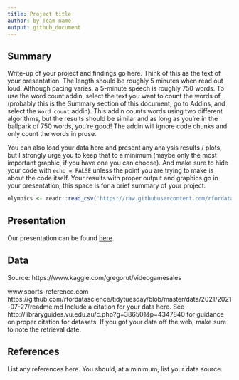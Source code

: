 ```yaml
---
title: Project title
author: by Team name
output: github_document
---
```


## Summary

Write-up of your project and findings go here. 
Think of this as the text of your presentation. 
The length should be roughly 5 minutes when read out loud.
Although pacing varies, a 5-minute speech is roughly 750 words. 
To use the word count addin, select the text you want to count the words of (probably this is the 
Summary section of this document, go to Addins, and select the `Word count` addin).
This addin counts words using two different algorithms, but the results should be similar and as long as you're in the ballpark of 750 words, you're good! 
The addin will ignore code chunks and only count the words in prose.

You can also load your data here and present any analysis results / plots, but I strongly urge you to keep that to a minimum (maybe only the most important graphic, if you have one you can choose). 
And make sure to hide your code with  `echo = FALSE` unless the point you are trying to make is about the code itself.
Your results with proper output and graphics go in your presentation, this space is for a brief summary of your project.

```r

olympics <- readr::read_csv('https://raw.githubusercontent.com/rfordatascience/tidytuesday/master/data/2021/2021-07-27/olympics.csv')

```

## Presentation

Our presentation can be found [here](presentation/presentation.html).

## Data 


Source: https://www.kaggle.com/gregorut/videogamesales



www.sports-reference.com
https://github.com/rfordatascience/tidytuesday/blob/master/data/2021/2021-07-27/readme.md
Include a citation for your data here. 
See http://libraryguides.vu.edu.au/c.php?g=386501&p=4347840 for guidance on proper citation for datasets. 
If you got your data off the web, make sure to note the retrieval date.

## References

List any references here. You should, at a minimum, list your data source.

